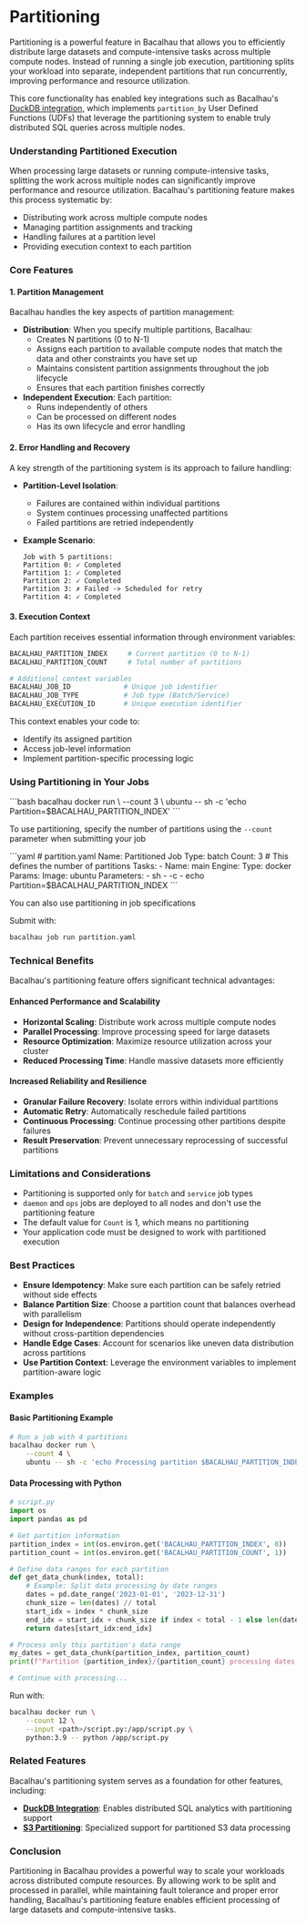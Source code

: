 
# Partitioning

Partitioning is a powerful feature in Bacalhau that allows you to efficiently distribute large datasets and compute-intensive tasks across multiple compute nodes. Instead of running a single job execution, partitioning splits your workload into separate, independent partitions that run concurrently, improving performance and resource utilization.

This core functionality has enabled key integrations such as Bacalhau's [DuckDB integration](/integrations/duckdb), which implements `partition_by` User Defined Functions (UDFs) that leverage the partitioning system to enable truly distributed SQL queries across multiple nodes.

### Understanding Partitioned Execution

When processing large datasets or running compute-intensive tasks, splitting the work across multiple nodes can significantly improve performance and resource utilization. Bacalhau's partitioning feature makes this process systematic by:

- Distributing work across multiple compute nodes
- Managing partition assignments and tracking
- Handling failures at a partition level
- Providing execution context to each partition

### Core Features

#### 1. Partition Management

Bacalhau handles the key aspects of partition management:

- **Distribution**: When you specify multiple partitions, Bacalhau:
  - Creates N partitions (0 to N-1)
  - Assigns each partition to available compute nodes that match the data and other constraints you have set up
  - Maintains consistent partition assignments throughout the job lifecycle
  - Ensures that each partition finishes correctly
- **Independent Execution**: Each partition:
  - Runs independently of others
  - Can be processed on different nodes
  - Has its own lifecycle and error handling

#### 2. Error Handling and Recovery

A key strength of the partitioning system is its approach to failure handling:

- **Partition-Level Isolation**:
  - Failures are contained within individual partitions
  - System continues processing unaffected partitions
  - Failed partitions are retried independently
- **Example Scenario**:

  ```
  Job with 5 partitions:
  Partition 0: ✓ Completed
  Partition 1: ✓ Completed
  Partition 2: ✓ Completed
  Partition 3: ✗ Failed -> Scheduled for retry
  Partition 4: ✓ Completed
  ```

#### 3. Execution Context

Each partition receives essential information through environment variables:

```bash
BACALHAU_PARTITION_INDEX     # Current partition (0 to N-1)
BACALHAU_PARTITION_COUNT     # Total number of partitions

# Additional context variables
BACALHAU_JOB_ID             # Unique job identifier
BACALHAU_JOB_TYPE           # Job type (Batch/Service)
BACALHAU_EXECUTION_ID       # Unique execution identifier
```

This context enables your code to:

- Identify its assigned partition
- Access job-level information
- Implement partition-specific processing logic

### Using Partitioning in Your Jobs

<Tabs groupId="partitioning-methods">
<TabItem value="Imperative" label="Imperative">
```bash
bacalhau docker run \
    --count 3 \
    ubuntu -- sh -c 'echo Partition=$BACALHAU_PARTITION_INDEX'
```

To use partitioning, specify the number of partitions using the `--count` parameter when submitting your job

</TabItem>

<TabItem value="Declarative" label="Declarative">
```yaml
# partition.yaml
Name: Partitioned Job
Type: batch
Count: 3  # This defines the number of partitions
Tasks:
  - Name: main
    Engine:
      Type: docker
      Params:
        Image: ubuntu
        Parameters:
          - sh
          - -c
          - echo Partition=$BACALHAU_PARTITION_INDEX
```

You can also use partitioning in job specifications

Submit with:

```bash
bacalhau job run partition.yaml
```

</TabItem>
</Tabs>

### Technical Benefits

Bacalhau's partitioning feature offers significant technical advantages:

#### Enhanced Performance and Scalability

- **Horizontal Scaling**: Distribute work across multiple compute nodes
- **Parallel Processing**: Improve processing speed for large datasets
- **Resource Optimization**: Maximize resource utilization across your cluster
- **Reduced Processing Time**: Handle massive datasets more efficiently

#### Increased Reliability and Resilience

- **Granular Failure Recovery**: Isolate errors within individual partitions
- **Automatic Retry**: Automatically reschedule failed partitions
- **Continuous Processing**: Continue processing other partitions despite failures
- **Result Preservation**: Prevent unnecessary reprocessing of successful partitions

### Limitations and Considerations

- Partitioning is supported only for `batch` and `service` job types
- `daemon` and `ops` jobs are deployed to all nodes and don't use the partitioning feature
- The default value for `Count` is 1, which means no partitioning
- Your application code must be designed to work with partitioned execution

### Best Practices

- **Ensure Idempotency**: Make sure each partition can be safely retried without side effects
- **Balance Partition Size**: Choose a partition count that balances overhead with parallelism
- **Design for Independence**: Partitions should operate independently without cross-partition dependencies
- **Handle Edge Cases**: Account for scenarios like uneven data distribution across partitions
- **Use Partition Context**: Leverage the environment variables to implement partition-aware logic

### Examples

#### Basic Partitioning Example

```bash
# Run a job with 4 partitions
bacalhau docker run \
    --count 4 \
    ubuntu -- sh -c 'echo Processing partition $BACALHAU_PARTITION_INDEX of $BACALHAU_PARTITION_COUNT'
```

#### Data Processing with Python

```python
# script.py
import os
import pandas as pd

# Get partition information
partition_index = int(os.environ.get('BACALHAU_PARTITION_INDEX', 0))
partition_count = int(os.environ.get('BACALHAU_PARTITION_COUNT', 1))

# Define data ranges for each partition
def get_data_chunk(index, total):
    # Example: Split data processing by date ranges
    dates = pd.date_range('2023-01-01', '2023-12-31')
    chunk_size = len(dates) // total
    start_idx = index * chunk_size
    end_idx = start_idx + chunk_size if index < total - 1 else len(dates)
    return dates[start_idx:end_idx]

# Process only this partition's data range
my_dates = get_data_chunk(partition_index, partition_count)
print(f"Partition {partition_index}/{partition_count} processing dates: {my_dates[0]} to {my_dates[-1]}")

# Continue with processing...
```

Run with:

```bash
bacalhau docker run \
    --count 12 \
    --input <path>/script.py:/app/script.py \
    python:3.9 -- python /app/script.py
```

### Related Features

Bacalhau's partitioning system serves as a foundation for other features, including:

- [**DuckDB Integration**](/integrations/duckdb): Enables distributed SQL analytics with partitioning support
- [**S3 Partitioning**](s3-partitioning.md): Specialized support for partitioned S3 data processing

### Conclusion

Partitioning in Bacalhau provides a powerful way to scale your workloads across distributed compute resources. By allowing work to be split and processed in parallel, while maintaining fault tolerance and proper error handling, Bacalhau's partitioning feature enables efficient processing of large datasets and compute-intensive tasks.
